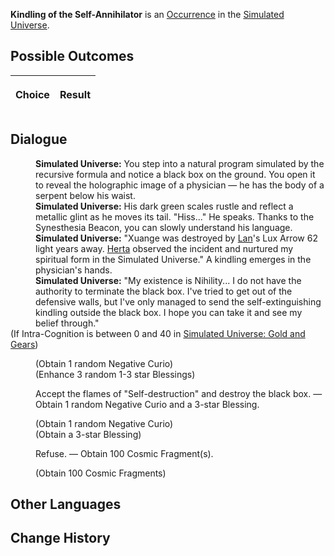 {{Simulated Universe Event Infobox
|title         = Kindling of the Self-Annihilator
|image         = Random Event Normal.png
|type          =
|domains_su    = Occurrence
|domains_ext   = Occurrence
|domains_swarm = 
|domains_gng   = 
|requirements  =
|prev          = 
|next          = 
|indexRewards  =
|characters    = Herta;Lan
}}
'''Kindling of the Self-Annihilator''' is an [[Simulated Universe/Occurrence|Occurrence]] in the [[Simulated Universe]].

==Possible Outcomes==
{| class="article-table"
!Choice
!Result

|}

<!--
==Gameplay Notes==

-->
==Dialogue==
{{Dialogue Start}}
:'''Simulated Universe:''' You step into a natural program simulated by the recursive formula and notice a black box on the ground. You open it to reveal the holographic image of a physician &mdash; he has the body of a serpent below his waist.
:'''Simulated Universe:''' His dark green scales rustle and reflect a metallic glint as he moves its tail. "Hiss..." He speaks. Thanks to the Synesthesia Beacon, you can slowly understand his language.
:'''Simulated Universe:''' "Xuange was destroyed by [[Lan]]'s Lux Arrow 62 light years away. [[Herta]] observed the incident and nurtured my spiritual form in the Simulated Universe." A kindling emerges in the physician's hands.
:'''Simulated Universe:''' "My existence is Nihility... I do not have the authority to terminate the black box. I've tried to get out of the defensive walls, but I've only managed to send the self-extinguishing kindling outside the black box. I hope you can take it and see my belief through."
;(If Intra-Cognition is between 0 and 40 in [[Simulated Universe: Gold and Gears]])
:{{SU Special Dialogue|Erudition|You can "reinforce this belief."|Gain 1 random Negative Curio(s) and enhance 3 blessing(s).}}
:;(Obtain 1 random Negative Curio)
:;(Enhance 3 random 1-3 star Blessings)
:{{DIcon|Star}} Accept the flames of "Self-destruction" and destroy the black box. &mdash; Obtain 1 random Negative Curio and a 3-star Blessing.
:;(Obtain 1 random Negative Curio)
:;(Obtain a 3-star Blessing)
:{{DIcon|Star}} Refuse. &mdash; Obtain 100 Cosmic Fragment(s).
:;(Obtain 100 Cosmic Fragments)
{{Dialogue End}}

==Other Languages==
{{Other Languages
|en   = Kindling of the Self-Annihilator
|zhs  = 自灭者的火种
|zht  = 自滅者的火種
|ja   = {{Rubi|自滅者|じめつしゃ}}の{{Rubi|火種|ひだね}}
|ko   = 자멸자의 불씨
|es   = Yesca del Autodestructor
|fr   = Brasier de l'Auto-annihilateur
|ru   = Пламя Самоуничтожителя
|th   = เชื้อไฟของผู้ทำลายตน
|vi   = Mồi Lửa Kẻ Tự Hủy Diệt
|de   = Zündholz des Selbstvernichters
|id   = Api Self-Annihilator
|pt   = Acendedor do Autoaniquilador
}}

==Change History==
{{Change History|<!--unknown-->}}
